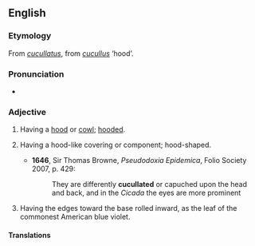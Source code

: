 ==English==

===Etymology===
From {{etyl|la|en}} ''[[cucullatus]]'', from ''[[cucullus]]'' ‘hood’.

===Pronunciation===
* {{IPA|/ˈkjuːkəleɪtɪd/|lang=en}}

===Adjective===
{{en-adj}}

# Having a [[hood]] or [[cowl]]; [[hooded]].
# {{lb|en|zoology|botany}} Having a hood-like covering or component; hood-shaped.
#* '''1646''', Sir Thomas Browne, ''Pseudodoxia Epidemica'', Folio Society 2007, p. 429:
#*: They are differently '''cucullated''' or capuched upon the head and back, and in the ''Cicada'' the eyes are more prominent
# {{lb|en|botany}} Having the edges toward the base rolled inward, as the leaf of the commonest American blue violet.

====Translations====
{{trans-see|having a hood|hooded}}